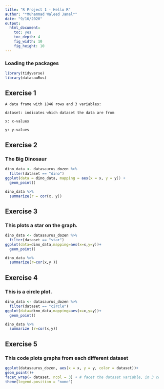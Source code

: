 ```yaml
---
title: "R Project 1 - Hello R"
author: "*Muhammad Waleed Jamal*"
date: "9/16/2020"
output: 
  html_document: 
    toc: yes
    toc_depth: 4
    fig_width: 10
    fig_height: 10
---
```



### Loading the packages

```r
library(tidyverse) 
library(datasauRus)
```


## Exercise 1
```
A data frame with 1846 rows and 3 variables:

dataset: indicates which dataset the data are from

x: x-values

y: y-values
```
## Exercise 2
### The Big Dinosaur 
```r
dino_data <- datasaurus_dozen %>%
  filter(dataset == "dino")
ggplot(data = dino_data, mapping = aes(x = x, y = y)) +
  geom_point()
```


```r
dino_data %>%
  summarize(r = cor(x, y))
```


## Exercise 3

### This plots a star on the graph. 


```r
dino_data <- datasaurus_dozen %>%
  filter(dataset == "star")
ggplot(data=dino_data,mapping=aes(x=x,y=y))+
  geom_point()

```

```r
dino_data %>%
  summarize(r=cor(x,y ))
```
## Exercise 4

### This is a circle plot.
```r
dino_data <- datasaurus_dozen %>%
  filter(dataset == "circle")
ggplot(data=dino_data,mapping=aes(x=x,y=y))+
  geom_point()
```

```r
dino_data %>%
  summarize (r=cor(x,y))
```





## Exercise 5

### This code plots graphs from each different dataset
```r
ggplot(datasaurus_dozen, aes(x = x, y = y, color = dataset))+
geom_point()+
facet_wrap(~ dataset, ncol = 3) + # facet the dataset variable, in 3 cols
theme(legend.position = "none")
```